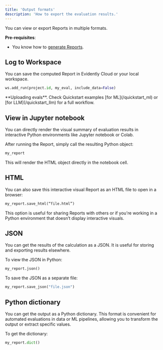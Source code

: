 ```yaml
---
title: 'Output formats'
description: 'How to export the evaluation results.'
---
```


You can view or export Reports in multiple formats.

**Pre-requisites**:

* You know how to [generate Reports](/docs/library/report).

## Log to Workspace

You can save the computed Report in Evidently Cloud or your local workspace.

```python
ws.add_run(project.id, my_eval, include_data=False)
```

<Info>
  **Uploading evals**. Check Quickstart examples [for ML](/quickstart_ml) or [for LLM](/quickstart_llm) for a full workflow.
</Info>

## View in Jupyter notebook

You can directly render the visual summary of evaluation results in interactive Python environments like Jupyter notebook or Colab.

After running the Report, simply call the resulting Python object:

```python
my_report
```

This will render the HTML object directly in the notebook cell.

## HTML

You can also save this interactive visual Report as an HTML file to open in a browser:

```python
my_report.save_html(“file.html”)
```

This option is useful for sharing Reports with others or if you're working in a Python environment that doesn’t display interactive visuals.

## JSON

You can get the results of the calculation as a JSON. It is useful for storing and exporting results elsewhere.

To view the JSON in Python:

```python
my_report.json()
```

To save the JSON as a separate file:

```python
my_report.save_json("file.json")
```

## Python dictionary

You can get the output as a Python dictionary. This format is convenient for automated evaluations in data or ML pipelines, allowing you to transform the output or extract specific values.

To get the dictionary:

```python
my_report.dict()
```